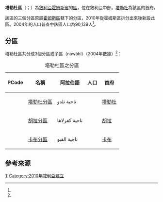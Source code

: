{{Infobox settlement
|name = 塔勒杜區
|native_name = {{rtl-lang|ar|منطقة تلدو}}
|settlement_type = [[霍姆斯省|霍姆斯省]]行政區
|image_skyline = 
|image_map = Taldou District.png
|map_caption = 塔勒杜區在霍姆斯省的位置（黃色區塊處）
|type = 敘利亞行政區
|subdivision_type = 國家
|subdivision_name = {{flag|Syria}}
|subdivision_type1 = 省
|subdivision_name1 = [[霍姆斯省|霍姆斯省]]
|parts_type = 分區
|parts_style = para
|p1 = 3個分區
|seat = [[塔勒杜|塔勒杜]]
|area_total_km2 = 264.1
|population = 90,139
|population_as_of = 2004
|population_density_km2 = 341.31
|population_footnotes =<ref name=census2004>{{cite web |title=General Census of Population and Housing 2004 |url=http://www.cbssyr.sy/General%20census/census%202004/pop-man.pdf |publisher=Central Bureau of Statistics |language=ar |accessdate=2015-12-13 |deadurl=yes |archiveurl=https://web.archive.org/web/20151208115353/http://www.cbssyr.sy/General%20census/census%202004/pop-man.pdf |archivedate=2015-12-08 }}也可參閱英語版的資料：{{cite web |title=2004 Census Data |url=https://www.humanitarianresponse.info/en/operations/syria/dataset/syrian-arab-republic-other |publisher=UN OCHA |accessdate=2015-12-13 |archive-date=2017-10-10 |archive-url=https://web.archive.org/web/20171010105732/https://www.humanitarianresponse.info/en/operations/syria/dataset/syrian-arab-republic-other |dead-url=no }}</ref>
|coordinates_display = inline,title
|coordinates_region = SY
|latNS = N
|latd = 34
|latm = 52
|lats = 59
|longEW = E
|longd = 36
|longm = 30
|longs = 00
|elevation_ft = 
|elevation_m = 
|geocode = SY0407
|website =
}}

'''塔勒杜區'''（{{lang-ar|منطقة تلدو}}；{{lang-en|Taldou District}}）為[[敘利亞|敘利亞]][[霍姆斯省|霍姆斯省]]的[[区_(叙利亚)|區]]，位在敘利亞中部。[[塔勒杜|塔勒杜]]為該區的首府。

該區的三個分區原屬[[霍姆斯區|霍姆斯區]]轄下的分區，2010年從霍姆斯區拆分出來後新設此區。2004年的人口普查中該區人口為90,139人<ref name=census2004 />。

==分區==
塔勒杜區共分成3個分區或子區（nawāḥī）（2004年數據）<ref name=census2004 />：

{| class="wikitable sortable"
|- 
|+ 塔勒杜區之分區
! PCode || 名稱 || 阿拉伯語 || 人口 || 首府 
|-
| 
| [[塔勒杜分區|塔勒杜分區]]
| ناحية تلدو
| align=right | {{formatnum:33206}}
| [[塔勒杜|塔勒杜]]
|-
| 
| [[胡拉分區|胡拉分區]]
| ناحية كفرلاها
| align=right | {{formatnum:38297}}
| [[胡拉镇|胡拉]]
|-
| 
| [[卡布分區|卡布分區]]
| ناحية القبو
| align=right | {{formatnum:18636}}
| [[卡布|卡布]]
|}

==參考來源==
{{reflist}}

{{敘利亞二級行政區|state=collapsed}}

[[Category:霍姆斯省區份|T]]
[[Category:2010年敘利亞建立|Category:2010年敘利亞建立]]

{{Syria-geo-stub}}